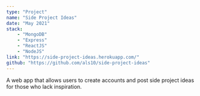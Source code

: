 ```yaml
---
type: "Project"
name: "Side Project Ideas"
date: "May 2021"
stack:
    - "MongoDB"
    - "Express"
    - "ReactJS"
    - "NodeJS"
link: "https://side-project-ideas.herokuapp.com/"
github: "https://github.com/als10/side-project-ideas"
---
```

A web app that allows users to create accounts and post side project ideas for those who lack inspiration.
